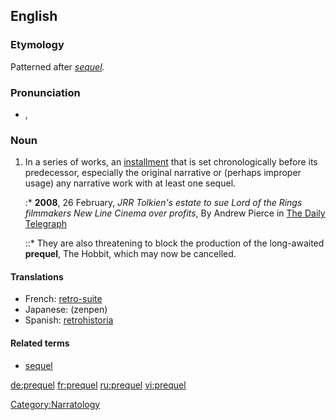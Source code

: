 ==English==

===Etymology===
Patterned after ''[[sequel]].''

===Pronunciation===
* {{IPA|/ˈpɹiːkwəl/}}, {{SAMPA|/"pri:kw@l/}}

===Noun===
{{en-noun}}

# {{narratology}} In a series of works, an [[installment]] that is set chronologically before its predecessor, especially the original narrative or (perhaps improper usage) any narrative work with at least one sequel.
#:* '''2008''', 26 February, ''JRR Tolkien's estate to sue Lord of the Rings filmmakers New Line Cinema over profits'', By Andrew Pierce in [[w:The Daily Telegraph|The Daily Telegraph]]
#::* They are also threatening to block the production of the long-awaited '''prequel''', The Hobbit, which may now be cancelled.

====Translations====
* French: [[retro-suite]]
* Japanese: {{Jpan|[[前編]]}} (zenpen)
* Spanish: [[retrohistoria]]

====Related terms====
* [[sequel]]

[[Category:Narratology]]

[[de:prequel]]
[[fr:prequel]]
[[ru:prequel]]
[[vi:prequel]]